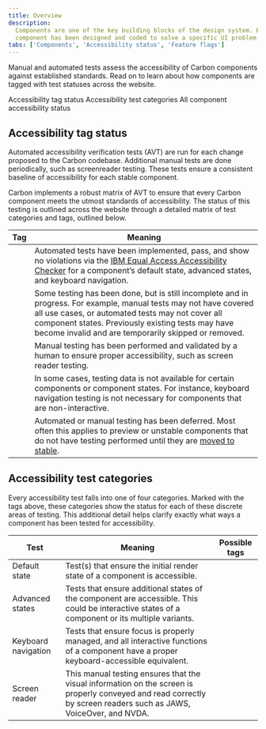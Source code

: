 ```yaml
---
title: Overview
description:
  Components are one of the key building blocks of the design system. Each
  component has been designed and coded to solve a specific UI problem.
tabs: ['Components', 'Accessibility status', 'Feature flags']
---
```



<PageDescription>

Manual and automated tests assess the accessibility of Carbon components against
established standards. Read on to learn about how components are tagged with
test statuses across the website.

</PageDescription>

<AnchorLinks>

<AnchorLink>Accessibility tag status</AnchorLink>
<AnchorLink>Accessibility test categories</AnchorLink>
<AnchorLink>All component accessibility status</AnchorLink>

</AnchorLinks>

## Accessibility tag status

Automated accessibility verification tests (AVT) are run for each change
proposed to the Carbon codebase. Additional manual tests are done periodically,
such as screenreader testing. These tests ensure a consistent baseline of
accessibility for each stable component.

Carbon implements a robust matrix of AVT to ensure that every Carbon component
meets the utmost standards of accessibility. The status of this testing is
outlined across the website through a detailed matrix of test categories and
tags, outlined below.

| Tag                                                  | Meaning                                                                                                                                                                                                                                                                             |
| ---------------------------------------------------- | ----------------------------------------------------------------------------------------------------------------------------------------------------------------------------------------------------------------------------------------------------------------------------------- |
| <A11yStatusTag tag="tested" tooltip={false} />       | Automated tests have been implemented, pass, and show no violations via the [IBM Equal Access Accessibility Checker](https://github.com/IBMa/equal-access) for a component’s default state, advanced states, and keyboard navigation.                                               |
| <A11yStatusTag tag="partial"  tooltip={false}/>      | Some testing has been done, but is still incomplete and in progress. For example, manual tests may not have covered all use cases, or automated tests may not cover all component states. Previously existing tests may have become invalid and are temporarily skipped or removed. |
| <A11yStatusTag tag="manual" tooltip={false} />       | Manual testing has been performed and validated by a human to ensure proper accessibility, such as screen reader testing.                                                                                                                                                           |
| <A11yStatusTag tag="notavailable" tooltip={false} /> | In some cases, testing data is not available for certain components or component states. For instance, keyboard navigation testing is not necessary for components that are non-interactive.                                                                                        |
| <A11yStatusTag tag="nottested" tooltip={false} />    | Automated or manual testing has been deferred. Most often this applies to preview or unstable components that do not have testing performed until they are [moved to stable](https://github.com/carbon-design-system/carbon/blob/main/docs/preview-code.md).                        |

## Accessibility test categories

Every accessibility test falls into one of four categories. Marked with the tags
above, these categories show the status for each of these discrete areas of
testing. This additional detail helps clarify exactly what ways a component has
been tested for accessibility.

| Test                | Meaning                                                                                                                                                            | Possible tags                                                                                                                                      |
| ------------------- | ------------------------------------------------------------------------------------------------------------------------------------------------------------------ | -------------------------------------------------------------------------------------------------------------------------------------------------- |
| Default state       | Test(s) that ensure the initial render state of a component is accessible.                                                                                         | <A11yStatusTag tag="tested" /> <br/><A11yStatusTag tag="nottested" /><br/><A11yStatusTag tag="partial" />                                          |
| Advanced states     | Tests that ensure additional states of the component are accessible. This could be interactive states of a component or its multiple variants.                     | <A11yStatusTag tag="tested" /> <br/><A11yStatusTag tag="nottested" /><br/><A11yStatusTag tag="partial" />                                          |
| Keyboard navigation | Tests that ensure focus is properly managed, and all interactive functions of a component have a proper keyboard-accessible equivalent.                            | <A11yStatusTag tag="tested" /> <br/><A11yStatusTag tag="notavailable" /><br/><A11yStatusTag tag="partial" />                                       |
| Screen reader       | This manual testing ensures that the visual information on the screen is properly conveyed and read correctly by screen readers such as JAWS, VoiceOver, and NVDA. | <A11yStatusTag tag="notavailable" /><br/><A11yStatusTag tag="nottested" /><br/><A11yStatusTag tag="manual" /> <br/><A11yStatusTag tag="partial" /> |

<A11yStatus />
